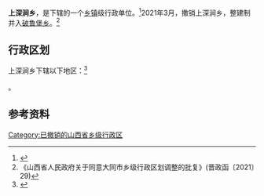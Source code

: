 {{中国乡级行政区|14/02/12/207/000}}

'''上深涧乡'''，是{{PRC admin/fullname|14/02/12/207/000|3}}下辖的一个[[乡镇|乡镇]]级行政单位。<ref>{{PRC admin/ref sgc|{{PRC admin/parent|14/02/12/207/000}}}}</ref>2021年3月，撒销上深涧乡，整建制并入[[破鲁堡乡|破鲁堡乡]]。<ref>《山西省人民政府关于同意大同市乡级行政区划调整的批复》(晋政函〔2021〕29)</ref>

== 行政区划 ==

上深涧乡下辖以下地区：<ref>{{PRC admin/ref sgc|14/02/12/207/000}}</ref>

{{PRC admin/children|14/02/12/207/000}}。

== 参考资料 ==

{{reflist}}

{{PRC admin/navcat|14/02/12/207/000}}

[[Category:已撤销的山西省乡级行政区|Category:已撤销的山西省乡级行政区]]